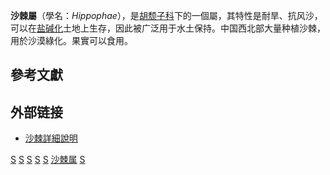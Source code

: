{{Automatic taxobox
| taxon = Hippophae
| image = Hippophae rhamnoides.jpg
| image_caption = 沙棘的果實
| authority = [[卡尔·林奈|L.]]
| subdivision_ranks = 种
| subdivision = 
''Hippophae goniocarpa''<br>
''Hippophae gyantsensis''<br>
[[理塘沙棘|理塘沙棘]] ''Hippophae litangensis''<ref>{{cite book|chapter-url=http://www.efloras.org/florataxon.aspx?flora_id=2&taxon_id=250073450|chapter=Hippophaë litangensis Y. S. Lian & Xue L. Chen ex Swenson & Bartish, Syst. Bot. 27: 52. 2002.|title=Flora of China|volume=13|pages=271-2|language=en|accessdate=2020-01-09|archivedate=2014-11-12|archiveurl=https://web.archive.org/web/20141112043120/http://www.efloras.org/florataxon.aspx?flora_id=2&taxon_id=250073450|deadurl=no}}</ref>
<br>
[[肋果沙棘|肋果沙棘]] ''Hippophae neurocarpa''<br>
[[沙棘|沙棘]] ''Hippophae rhamnoides''<br>
[[柳葉沙棘|柳葉沙棘]] ''Hippophae salicifolia''<br>
[[西藏沙棘|西藏沙棘]] ''Hippophae tibetana''
}}

'''沙棘屬'''（學名：''Hippophae''），是[[胡颓子科|胡颓子科]]下的一個屬，其特性是耐旱、抗风沙，可以在[[盐碱化|盐碱化]]土地上生存，因此被广泛用于水土保持。中国西北部大量种植沙棘，用於沙漠綠化。果實可以食用。

==參考文獻==
{{reflist}}

==外部链接==
*[http://cht.a-hospital.com/w/沙棘 沙棘詳細說明] {{Wayback|url=http://cht.a-hospital.com/w/%E6%B2%99%E6%A3%98|date=20140804130909}}
{{Taxonbar|from=Q5686857}}

[[Category:藥用植物|S]]
[[Category:灌木|S]]
[[Category:沙棘|S]]
[[Category:水果|S]]
[[Category:胡颓子科|S]]
[[Category:沙棘属|]]
[[Category:卡尔·林奈命名的生物分类|S]]